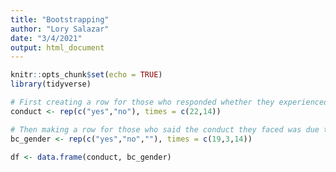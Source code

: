 ```yaml
---
title: "Bootstrapping"
author: "Lory Salazar"
date: "3/4/2021"
output: html_document
---
```


```r
knitr::opts_chunk$set(echo = TRUE)
library(tidyverse)
```

```r
# First creating a row for those who responded whether they experienced exclusionary, offensive, hostile, or intimidating conduct
conduct <- rep(c("yes","no"), times = c(22,14)) 

# Then making a row for those who said the conduct they faced was due to gender identity 
bc_gender <- rep(c("yes","no",""), times = c(19,3,14))

df <- data.frame(conduct, bc_gender)


```

